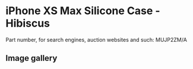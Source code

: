 
# iPhone XS Max Silicone Case - Hibiscus

Part number, for search engines, auction websites and such: MUJP2ZM/A

## Image gallery

<div style={{ width: "768px" }}>
  <GalleryComponent
    images={[
      {
        original: "/everysource/MUJP2.png",
        thumbnail: "/everypreview/MUJP2.png",
      },
      {
        original: "/everysource/MUJP2_AV1_GOLD.png",
        thumbnail: "/everypreview/MUJP2_AV1_GOLD.png",
      },
      {
        original: "/everysource/MUJP2_AV1_SILVER.png",
        thumbnail: "/everypreview/MUJP2_AV1_SILVER.png",
      },
      {
        original: "/everysource/MUJP2_AV1_SPACE_GRAY.png",
        thumbnail: "/everypreview/MUJP2_AV1_SPACE_GRAY.png",
      },
      {
        original: "/everysource/MUJP2_AV2.png",
        thumbnail: "/everypreview/MUJP2_AV2.png",
      }
    ]}
  />
</div>